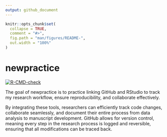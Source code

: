 ```yaml
---
output: github_document
---
```


<!-- README.md is generated from README.Rmd. Please edit that file -->

```r
knitr::opts_chunk$set(
  collapse = TRUE,
  comment = "#>",
  fig.path = "man/figures/README-",
  out.width = "100%"
)
```

# newpractice

<!-- badges: start -->
[![R-CMD-check](https://github.com/gentleheart91/mypkg_nkasiobi/actions/workflows/R-CMD-check.yaml/badge.svg)](https://github.com/gentleheart91/mypkg_nkasiobi/actions/workflows/R-CMD-check.yaml)
<!-- badges: end -->

The goal of newpractice is to practice linking GitHub and RStudio to track my research workflow, ensure reproducibility, and collaborate effectively. 

By integrating these tools, researchers can efficiently track code changes, collaborate seamlessly, and document their entire process from data analysis to manuscript development. GitHub allows for version control, meaning every step in the research process is logged and reversible, ensuring that all modifications can be traced back.
``` r

```


```r


```



```r

```

```r

```

